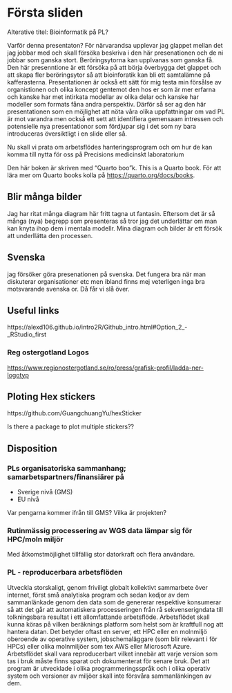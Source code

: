 # Första sliden {.unnumbered}

Alterative titel: Bioinformatik på PL?

Varför denna presentaton? För närvarandsa upplevar jag glappet mellan det jag jobbar med och skall försöka beskriva i den här presenationen och de ni jobbar som ganska stort. Beröringsytorna kan upplvanas som ganska få. Den här presenntione är ett försöka på att börja överbygga det glappet och att skapa fler beröringsytor så att bioinforatik kan bli ett samtalämne på kafferasterna. Presentationen är också ett sätt för mig testa min försålse av organistionen och olika koncept gentemot den hos er som är mer erfarna och kanske har met intirkata modellar av olika delar och kanske har modeller som formats fåna andra perspektiv. Därför så ser ag den här presentationen som en möjlighet att nöta våra olika uppfattningar om vad PL är mot varandra men också ett sett att identifiera gemensaam intressen och potensielle nya presentationor som fördjupar sig i det som ny bara introduceras översiktligt i en slide eller så.

Nu skall vi prata om arbetsflödes hanteringsprogram och om hur de kan komma till nytta för oss på Precisions medicinskt laboratorium

Den här boken är skriven med "Quarto boo"k. This is a Quarto book. För att lära mer om Quarto books kolla på <https://quarto.org/docs/books>.

## Blir många bilder

Jag har ritat många diagram här fritt tagna ut fantasin. Eftersom det är så många (nya) begrepp som presenteras så tror jag det underlättar om man kan knyta ihop dem i mentala modellr. Mina diagram och bilder är ett försök att underllätta den processen.

## Svenska

jag försöker göra presenationen på svenska. Det fungera bra när man diskuterar organisationer etc men ibland finns mej veterligen inga bra motsvarande svenska or. Då får vi slå över.

## Useful links

https://alexd106.github.io/intro2R/Github_intro.html#Option_2\_-\_RStudio_first

### Reg ostergotland Logos

<https://www.regionostergotland.se/ro/press/grafisk-profil/ladda-ner-logotyp>

## Ploting Hex stickers

https://github.com/GuangchuangYu/hexSticker

Is there a package to plot multiple stickers??

## Disposition

### PLs organisatoriska sammanhang; samarbetspartners/finansiärer på

-   Sverige nivå (GMS)
-   EU nivå

Var pengarna kommer ifrån till GMS? Vilka är projekten?

### Rutinmässig processering av WGS data lämpar sig för HPC/moln miljör

Med åtkomstmöjlighet tillfällig stor datorkraft och flera användare.

### 

### PL - reproducerbara arbetsflöden

Utveckla storskaligt, genom friviligt globalt kollektivt sammarbete över internet, först små analytiska program och sedan kedjor av dem sammanlänkade genom den data som de genererar respektive konsumerar så att det går att automatiskera processeringen från rå sekvenserigndata till tolkningsbara resultat i ett allomfattande arbetsflöde. Arbetsflödet skall kunna köras på vilken beräknings platform som helst som är kraftfull nog att hantera datan. Det betyder oftast en server, ett HPC eller en molnmiljö oberoende av operative system, jobschemaläggare (som blir relevant i för HPCs) eller olika molnmiljöer som tex AWS eller Microsoft Azure. Arbetsflödet skall vara reproducerbart vilket innebär att varje version som tas i bruk måste finns sparat och dokumenterat för senare bruk. Det att program är utvecklade i olika programmeringsspråk och i olika operativ system och versioner av miljöer skall inte försvåra sammanlänkingen av dem.
